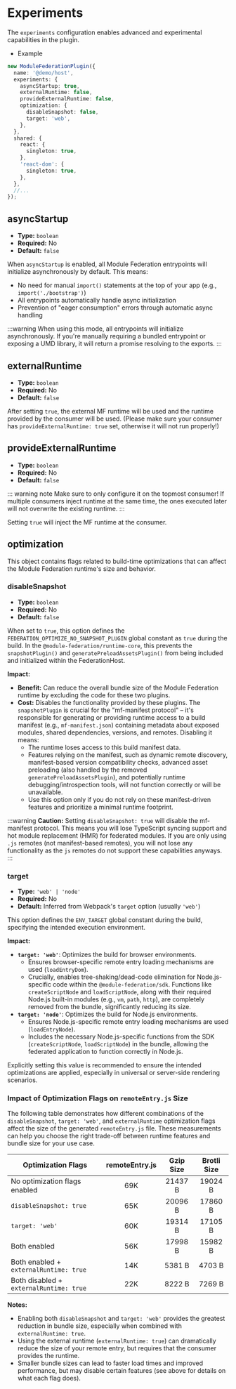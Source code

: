 # Experiments

The `experiments` configuration enables advanced and experimental capabilities in the plugin.

- Example

```ts
new ModuleFederationPlugin({
  name: '@demo/host',
  experiments: {
    asyncStartup: true,
    externalRuntime: false,
    provideExternalRuntime: false,
    optimization: {
      disableSnapshot: false,
      target: 'web',
    },
  },
  shared: {
    react: {
      singleton: true,
    },
    'react-dom': {
      singleton: true,
    },
  },
  //...
});
```

## asyncStartup

- **Type:** `boolean`
- **Required:** No
- **Default:** `false`

When `asyncStartup` is enabled, all Module Federation entrypoints will initialize asynchronously by default. This means:

- No need for manual `import()` statements at the top of your app (e.g., `import('./bootstrap')`)
- All entrypoints automatically handle async initialization
- Prevention of "eager consumption" errors through automatic async handling

:::warning
When using this mode, all entrypoints will initialize asynchronously. If you're manually requiring a bundled entrypoint or exposing a UMD library, it will return a promise resolving to the exports.
:::

## externalRuntime

- **Type:** `boolean`
- **Required:** No
- **Default:** `false`

After setting `true`, the external MF runtime will be used and the runtime provided by the consumer will be used. (Please make sure your consumer has `provideExternalRuntime: true` set, otherwise it will not run properly!)

## provideExternalRuntime

- **Type:** `boolean`
- **Required:** No
- **Default:** `false`

::: warning note
Make sure to only configure it on the topmost consumer! If multiple consumers inject runtime at the same time, the ones executed later will not overwrite the existing runtime.
:::

Setting `true` will inject the MF runtime at the consumer.

## optimization

This object contains flags related to build-time optimizations that can affect the Module Federation runtime's size and behavior.

### disableSnapshot

- **Type:** `boolean`
- **Required:** No
- **Default:** `false`

When set to `true`, this option defines the `FEDERATION_OPTIMIZE_NO_SNAPSHOT_PLUGIN` global constant as `true` during the build. In the `@module-federation/runtime-core`, this prevents the `snapshotPlugin()` and `generatePreloadAssetsPlugin()` from being included and initialized within the FederationHost.

**Impact:**
*   **Benefit:** Can reduce the overall bundle size of the Module Federation runtime by excluding the code for these two plugins.
*   **Cost:** Disables the functionality provided by these plugins. The `snapshotPlugin` is crucial for the "mf-manifest protocol" – it's responsible for generating or providing runtime access to a build manifest (e.g., `mf-manifest.json`) containing metadata about exposed modules, shared dependencies, versions, and remotes. Disabling it means:
    *   The runtime loses access to this build manifest data.
    *   Features relying on the manifest, such as dynamic remote discovery, manifest-based version compatibility checks, advanced asset preloading (also handled by the removed `generatePreloadAssetsPlugin`), and potentially runtime debugging/introspection tools, will not function correctly or will be unavailable.
    *   Use this option only if you do not rely on these manifest-driven features and prioritize a minimal runtime footprint.

:::warning
**Caution:** Setting `disableSnapshot: true` will disable the mf-manifest protocol. This means you will lose TypeScript syncing support and hot module replacement (HMR) for federated modules. If you are only using `.js` remotes (not manifest-based remotes), you will not lose any functionality as the `js` remotes do not support these capabilities anyways.
:::

### target

- **Type:** `'web' | 'node'`
- **Required:** No
- **Default:** Inferred from Webpack's `target` option (usually `'web'`)

This option defines the `ENV_TARGET` global constant during the build, specifying the intended execution environment.

**Impact:**
*   **`target: 'web'`**: Optimizes the build for browser environments.
    *   Ensures browser-specific remote entry loading mechanisms are used (`loadEntryDom`).
    *   Crucially, enables tree-shaking/dead-code elimination for Node.js-specific code within the `@module-federation/sdk`. Functions like `createScriptNode` and `loadScriptNode`, along with their required Node.js built-in modules (e.g., `vm`, `path`, `http`), are completely removed from the bundle, significantly reducing its size.
*   **`target: 'node'`**: Optimizes the build for Node.js environments.
    *   Ensures Node.js-specific remote entry loading mechanisms are used (`loadEntryNode`).
    *   Includes the necessary Node.js-specific functions from the SDK (`createScriptNode`, `loadScriptNode`) in the bundle, allowing the federated application to function correctly in Node.js.

Explicitly setting this value is recommended to ensure the intended optimizations are applied, especially in universal or server-side rendering scenarios.

### Impact of Optimization Flags on `remoteEntry.js` Size

The following table demonstrates how different combinations of the `disableSnapshot`, `target: 'web'`, and `externalRuntime` optimization flags affect the size of the generated `remoteEntry.js` file. These measurements can help you choose the right trade-off between runtime features and bundle size for your use case.

| Optimization Flags                          | remoteEntry.js | Gzip Size | Brotli Size |
|---------------------------------------------|:--------------:|:---------:|:-----------:|
| No optimization flags enabled               | 69K            | 21437 B   | 19024 B     |
| `disableSnapshot: true`                     | 65K            | 20096 B   | 17860 B     |
| `target: 'web'`                             | 60K            | 19314 B   | 17105 B     |
| Both enabled                                | 56K            | 17998 B   | 15982 B     |
| Both enabled + `externalRuntime: true`      | 14K            | 5381 B    | 4703 B      |
| Both disabled + `externalRuntime: true`     | 22K            | 8222 B    | 7269 B      |

**Notes:**
- Enabling both `disableSnapshot` and `target: 'web'` provides the greatest reduction in bundle size, especially when combined with `externalRuntime: true`.
- Using the external runtime (`externalRuntime: true`) can dramatically reduce the size of your remote entry, but requires that the consumer provides the runtime.
- Smaller bundle sizes can lead to faster load times and improved performance, but may disable certain features (see above for details on what each flag does).
